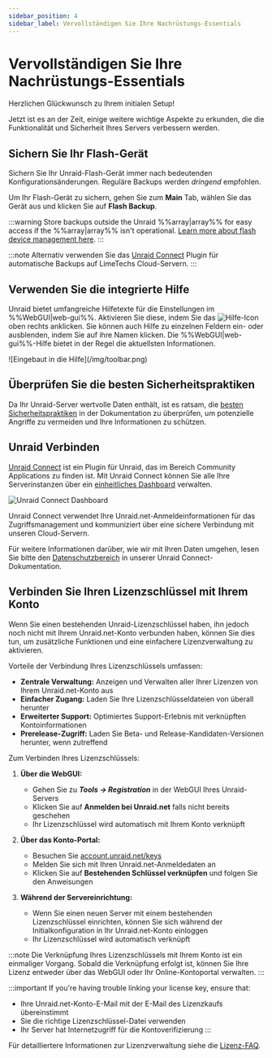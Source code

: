 ```yaml
---
sidebar_position: 4
sidebar_label: Vervollständigen Sie Ihre Nachrüstungs-Essentials
---
```


# Vervollständigen Sie Ihre Nachrüstungs-Essentials

Herzlichen Glückwunsch zu Ihrem initialen Setup!

Jetzt ist es an der Zeit, einige weitere wichtige Aspekte zu erkunden, die die Funktionalität und Sicherheit Ihres Servers verbessern werden.

## Sichern Sie Ihr Flash-Gerät

Sichern Sie Ihr Unraid-Flash-Gerät immer nach bedeutenden Konfigurationsänderungen. Reguläre Backups werden *dringend* empfohlen.

Um Ihr Flash-Gerät zu sichern, gehen Sie zum **Main** Tab, wählen Sie das Gerät aus und klicken Sie auf **Flash Backup**.

:::warning
Store backups outside the Unraid %%array|array%% for easy access if the %%array|array%% isn't operational. [Learn more about flash device management here](../../system-administration/maintain-and-update/changing-the-flash-device.mdx).
:::

:::note
Alternativ verwenden Sie das [Unraid Connect](../../../unraid-connect/overview-and-setup.mdx) Plugin für automatische Backups auf LimeTechs Cloud-Servern.
:::

## Verwenden Sie die integrierte Hilfe

Unraid bietet umfangreiche Hilfetexte für die Einstellungen im %%WebGUI|web-gui%%. Aktivieren Sie diese, indem Sie das ![Hilfe-Icon](/img/helpicon.png) oben rechts anklicken. Sie können auch Hilfe zu einzelnen Feldern ein- oder ausblenden, indem Sie auf ihre Namen klicken. Die %%WebGUI|web-gui%%-Hilfe bietet in der Regel die aktuellsten Informationen.

<div style={{ margin: 'auto', maxWidth: '500px'}}>
  ![Eingebaut in die Hilfe](/img/toolbar.png)
</div>

## Überprüfen Sie die besten Sicherheitspraktiken

Da Ihr Unraid-Server wertvolle Daten enthält, ist es ratsam, die [besten Sicherheitspraktiken](../../system-administration/secure-your-server/security-fundamentals.mdx) in der Dokumentation zu überprüfen, um potenzielle Angriffe zu vermeiden und Ihre Informationen zu schützen.

## Unraid Verbinden

[Unraid Connect](../../../unraid-connect/overview-and-setup.mdx) ist ein Plugin für Unraid, das im Bereich Community Applications zu finden ist. Mit Unraid Connect können Sie alle Ihre Serverinstanzen über ein [einheitliches Dashboard](https://connect.myunraid.net/) verwalten.

![Unraid Connect Dashboard](/img/unraidconnectdashboard.png)

Unraid Connect verwendet Ihre Unraid.net-Anmeldeinformationen für das Zugriffsmanagement und kommuniziert über eine sichere Verbindung mit unseren Cloud-Servern.

Für weitere Informationen darüber, wie wir mit Ihren Daten umgehen, lesen Sie bitte den [Datenschutzbereich](../../../unraid-connect/overview-and-setup.mdx#data-collection-and-privacy) in unserer Unraid Connect-Dokumentation.

## Verbinden Sie Ihren Lizenzschlüssel mit Ihrem Konto

Wenn Sie einen bestehenden Unraid-Lizenzschlüssel haben, ihn jedoch noch nicht mit Ihrem Unraid.net-Konto verbunden haben, können Sie dies tun, um zusätzliche Funktionen und eine einfachere Lizenzverwaltung zu aktivieren.

Vorteile der Verbindung Ihres Lizenzschlüssels umfassen:

- **Zentrale Verwaltung:** Anzeigen und Verwalten aller Ihrer Lizenzen von Ihrem Unraid.net-Konto aus
- **Einfacher Zugang:** Laden Sie Ihre Lizenzschlüsseldateien von überall herunter
- **Erweiterter Support:** Optimiertes Support-Erlebnis mit verknüpften Kontoinformationen
- **Prerelease-Zugriff:** Laden Sie Beta- und Release-Kandidaten-Versionen herunter, wenn zutreffend

Zum Verbinden Ihres Lizenzschlüssels:

1. **Über die WebGUI:**
   - Gehen Sie zu ***Tools → Registration*** in der WebGUI Ihres Unraid-Servers
   - Klicken Sie auf **Anmelden bei Unraid.net** falls nicht bereits geschehen
   - Ihr Lizenzschlüssel wird automatisch mit Ihrem Konto verknüpft

2. **Über das Konto-Portal:**
   - Besuchen Sie [account.unraid.net/keys](https://account.unraid.net/keys)
   - Melden Sie sich mit Ihren Unraid.net-Anmeldedaten an
   - Klicken Sie auf **Bestehenden Schlüssel verknüpfen** und folgen Sie den Anweisungen

3. **Während der Servereinrichtung:**
   - Wenn Sie einen neuen Server mit einem bestehenden Lizenzschlüssel einrichten, können Sie sich während der Initialkonfiguration in Ihr Unraid.net-Konto einloggen
   - Ihr Lizenzschlüssel wird automatisch verknüpft

:::note
Die Verknüpfung Ihres Lizenzschlüssels mit Ihrem Konto ist ein einmaliger Vorgang. Sobald die Verknüpfung erfolgt ist, können Sie Ihre Lizenz entweder über das WebGUI oder Ihr Online-Kontoportal verwalten.
:::

:::important
If you're having trouble linking your license key, ensure that:

- Ihre Unraid.net-Konto-E-Mail mit der E-Mail des Lizenzkaufs übereinstimmt
- Sie die richtige Lizenzschlüssel-Datei verwenden
- Ihr Server hat Internetzugriff für die Kontoverifizierung
  :::

Für detailliertere Informationen zur Lizenzverwaltung siehe die [Lizenz-FAQ](../../troubleshooting/licensing-faq.mdx).
